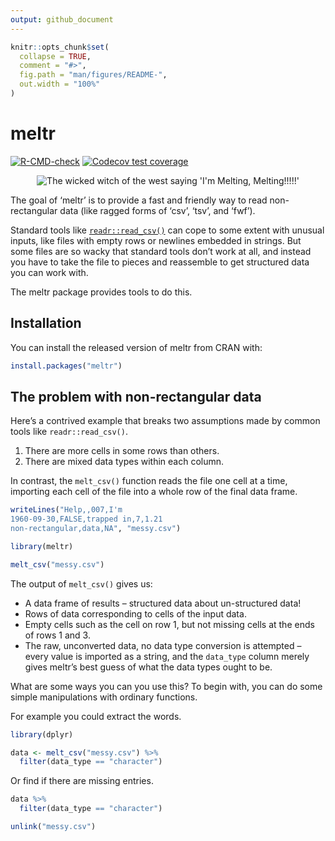 ```yaml
---
output: github_document
---
```


<!-- README.md is generated from README.Rmd. Please edit that file -->

```r
knitr::opts_chunk$set(
  collapse = TRUE,
  comment = "#>",
  fig.path = "man/figures/README-",
  out.width = "100%"
)
```

# meltr

<!-- badges: start -->
[![R-CMD-check](https://github.com/r-lib/meltr/workflows/R-CMD-check/badge.svg)](https://github.com/r-lib/meltr/actions)
[![Codecov test coverage](https://codecov.io/gh/r-lib/meltr/branch/master/graph/badge.svg)](https://codecov.io/gh/r-lib/meltr?branch=master)
<!-- badges: end -->

<p align="center">
  <img src="https://nacnudus.github.io/duncangarmonsway/posts/2018-12-29-meltcsv/im_melting_wicked_witch_of_the_west.jpg" alt="The wicked witch of the west saying 'I'm Melting, Melting!!!!!'">
</p>

The goal of 'meltr' is to provide a fast and friendly way to read
non-rectangular data (like ragged forms of 'csv', 'tsv', and 'fwf').

Standard tools like [`readr::read_csv()`](https://readr.tidyverse.org/reference/read_delim.html) can cope to some extent with unusual inputs, like files with empty rows or newlines embedded in strings.
But some files are so wacky that standard tools don't work at all, and instead you have to take the file to pieces and reassemble to get structured data you can work with.

The meltr package provides tools to do this.

## Installation

You can install the released version of meltr from CRAN with:

``` r
install.packages("meltr")
```

## The problem with non-rectangular data

Here's a contrived example that breaks two assumptions made by common tools like `readr::read_csv()`.

1. There are more cells in some rows than others.
2. There are mixed data types within each column.

In contrast, the `melt_csv()` function reads the file one cell at a time, importing each cell of the file into a whole row of the final data frame.

```r
writeLines("Help,,007,I'm
1960-09-30,FALSE,trapped in,7,1.21
non-rectangular,data,NA", "messy.csv")

library(meltr)

melt_csv("messy.csv")
```

The output of `melt_csv()` gives us:

- A data frame of results – structured data about un-structured data!
- Rows of data corresponding to cells of the input data.
- Empty cells such as the cell on row 1, but not missing cells at the ends of rows 1 and 3.
- The raw, unconverted data, no data type conversion is attempted – every value is imported as a string, and the `data_type` column merely gives meltr's best guess of what the data types ought to be.

What are some ways you can you use this?
To begin with, you can do some simple manipulations with ordinary functions.

For example you could extract the words.

```r
library(dplyr)

data <- melt_csv("messy.csv") %>%
  filter(data_type == "character")
```

Or find if there are missing entries.

```r
data %>%
  filter(data_type == "character")
```

```r
unlink("messy.csv")
```
